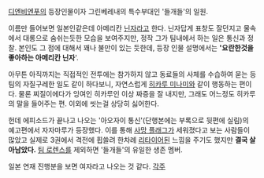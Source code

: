 [[디엔비엔푸]]의 등장인물이자 그린베레내의 특수부대인 '들개들'의 일원. 

이름만 들어보면 일본인같은데 아메리칸 [[닌자]]라고 한다. 닌자답게 표창도 잘던지고 물속에서 대롱으로 숨쉬는듯한 모습을 보여주지만, 정작 그가 팀내에서 하는 일은 통신과 정찰. 본인도 그 점에 대해서 꽤나 불만이 있는 듯한데, 등장 인물 설명에서는 ''''요란한것을 좋아하는 아메리칸 닌자''''.

아무튼 아직까지는 직접적인 전투에는 참가하지 않고 동료들의 사체를 수습하여 묻는 등 팀의 자질구레한 일도 같이 하다보니, 자연스럽게 [[히카루 미나미]]와 같이 행동하는 편이다. 물론 찌질이에다가 잉여인 히카루인 이상 짜증을 잘 내지만, 그래도 어느정도 히카루의 말을 들어주는 편. 이외에 씻는걸 상당히 싫어한다.

헌데 에피소드가 끝나고 나오는 '아오자이 통신'(단행본에는 부록으로 뒷편에 실림)의 예고편에서 자자마루가 등장했다. 이를 통해 [[사망 플래그]]가 세워졌다고 보는 사람들이 많았고 실제로 3권에서 격전에 휩쓸려 한차례 [[리타이어]]된 느낌을 주기도 했지만 '''결국 살아남았다.''' [[팀 로렌스]]를 제외하면 '들개들'의 유일한 생존 멤버.

일본 연재 진행분을 보면 여자라고 나오는 것 같다.
[[각주]]
